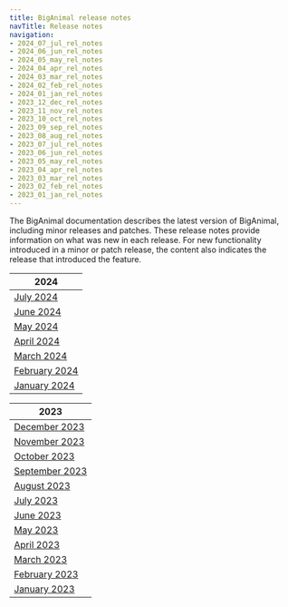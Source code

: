 ```yaml
---
title: BigAnimal release notes
navTitle: Release notes
navigation:
- 2024_07_jul_rel_notes
- 2024_06_jun_rel_notes
- 2024_05_may_rel_notes
- 2024_04_apr_rel_notes
- 2024_03_mar_rel_notes
- 2024_02_feb_rel_notes
- 2024_01_jan_rel_notes
- 2023_12_dec_rel_notes
- 2023_11_nov_rel_notes
- 2023_10_oct_rel_notes
- 2023_09_sep_rel_notes
- 2023_08_aug_rel_notes
- 2023_07_jul_rel_notes
- 2023_06_jun_rel_notes
- 2023_05_may_rel_notes
- 2023_04_apr_rel_notes
- 2023_03_mar_rel_notes
- 2023_02_feb_rel_notes
- 2023_01_jan_rel_notes
---
```


The BigAnimal documentation describes the latest version of BigAnimal, including minor releases and patches. These release notes provide information on what was new in each release. For new functionality introduced in a minor or patch release, the content also indicates the release that introduced the feature.

| 2024                                   |
|----------------------------------------|
| [July 2024](2024_07_jul_rel_notes)    |
| [June 2024](2024_06_jun_rel_notes)     |
| [May 2024](2024_05_may_rel_notes)      |
| [April 2024](2024_04_apr_rel_notes)    |
| [March 2024](2024_03_mar_rel_notes)    |
| [February 2024](2024_02_feb_rel_notes) |
| [January 2024](2024_01_jan_rel_notes)  |

| 2023                                |
|--------------------------------------|
| [December 2023](2023_12_dec_rel_notes) |
| [November 2023](2023_11_nov_rel_notes) |
| [October 2023](2023_10_oct_rel_notes)  |
| [September 2023](2023_09_sep_rel_notes)|
| [August 2023](2023_08_aug_rel_notes)   |
| [July 2023](2023_07_jul_rel_notes)     |
| [June 2023](2023_06_jun_rel_notes)     |
| [May 2023](2023_05_may_rel_notes)      |
| [April 2023](2023_04_apr_rel_notes)    |
| [March 2023](2023_03_mar_rel_notes)    |
| [February 2023](2023_02_feb_rel_notes) |
| [January 2023](2023_01_jan_rel_notes)  |
